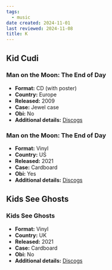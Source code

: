 ```yaml
---
tags:
  - music
date created: 2024-11-01
last reviewed: 2024-11-08
title: K
---
```


## Kid Cudi

### Man on the Moon: The End of Day

- **Format:** CD (with poster)
- **Country:** Europe
- **Released:** 2009
- **Case:** Jewel case
- **Obi:** No
- **Additional details:** [Discogs](https://www.discogs.com/release/2109545-Kid-Cudi-Man-On-The-Moon-The-End-Of-Day)

### Man on the Moon: The End of Day

- **Format:** Vinyl
- **Country:** US
- **Released:** 2021
- **Case:** Cardboard
- **Obi:** Yes
- **Additional details:** [Discogs](https://www.discogs.com/release/17741992-Kid-Cudi-Man-On-The-Moon-The-End-Of-Day)

## Kids See Ghosts

### Kids See Ghosts

- **Format:** Vinyl
- **Country:** UK
- **Released:** 2021
- **Case:** Cardboard
- **Obi:** No
- **Additional details:** [Discogs](https://www.discogs.com/release/19328734-Kids-See-Ghosts-Kids-See-Ghosts)

